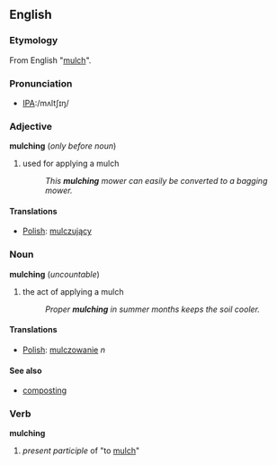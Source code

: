 ==English==

===Etymology===
From English "[[mulch]]".

===Pronunciation===
*[[Pronunciation guide|IPA]]:/mʌltʃɪŋ/

===Adjective===
'''mulching''' (''only before noun'')
# used for applying a mulch
#: ''This '''mulching''' mower can easily be converted to a bagging mower.''

====Translations====
*[[Polish]]: [[mulczujący]]

===Noun===
'''mulching''' (''uncountable'')
# the act of applying a mulch
#: ''Proper '''mulching''' in summer months keeps the soil cooler.''

====Translations====
*[[Polish]]: [[mulczowanie]] ''n''

====See also====
*[[composting]]

===Verb===
'''mulching'''
# ''present participle'' of "to [[mulch]]"